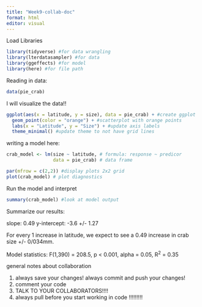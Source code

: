 ```yaml
---
title: "Week9-collab-doc"
format: html
editor: visual
---
```


Load Libraries

```r
library(tidyverse) #for data wrangling 
library(lterdatasampler) #for data
library(ggeffects) #for model
library(here) #for file path

```

Reading in data:

```r
data(pie_crab)
```

I will visualize the data!!

```r
ggplot(aes(x = latitude, y = size), data = pie_crab) + #create ggplot
  geom_point(color = "orange") + #scatterplot with orange points
  labs(x = "Latitude", y = "Size") + #update axis labels
  theme_minimal() #update theme to not have grid lines
```

writing a model here:

```r
crab_model <- lm(size ~ latitude, # formula: response ~ predicor
                 data = pie_crab) # data frame

par(mfrow = c(2,2)) #display plots 2x2 grid
plot(crab_model) # plot diagnostics
```

Run the model and interpret

```r
summary(crab_model) #look at model output
```

Summarize our results:

slope: 0.49 y-intercept: -3.6 +/- 1.27

For every 1 increase in latitude, we expect to see a 0.49 increase in crab size +/- 0/034mm.

Model statistics: F(1,390) = 208.5, p \< 0.001, alpha = 0.05, R^2^ = 0.35

general notes about collaboration

1.  always save your changes! always commit and push your changes!
2.  comment your code
3.  TALK TO YOUR COLLABORATORS!!!!
4.  always pull before you start working in code !!!!!!!!!
